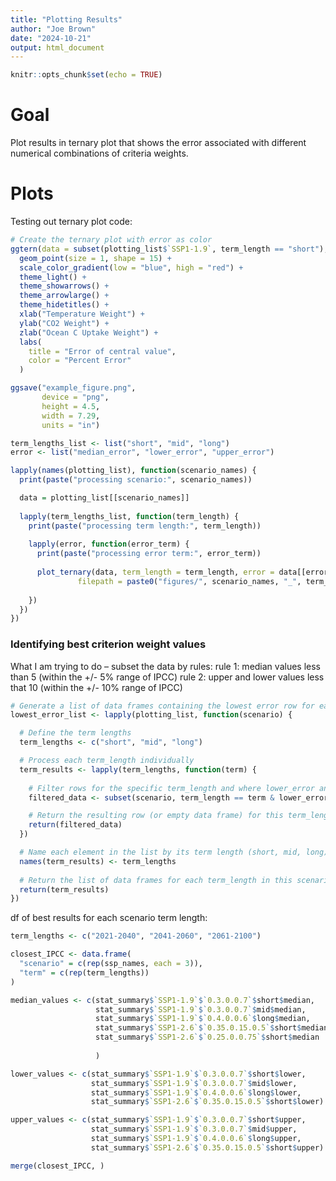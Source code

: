 ```yaml
---
title: "Plotting Results"
author: "Joe Brown"
date: "2024-10-21"
output: html_document
---
```


```r
knitr::opts_chunk$set(echo = TRUE)
```

# Goal

Plot results in ternary plot that shows the error associated with different numerical combinations of criteria weights. 


# Plots 

Testing out ternary plot code:
```r
# Create the ternary plot with error as color
ggtern(data = subset(plotting_list$`SSP1-1.9`, term_length == "short"), aes(x = temp_wt, y = CO2_wt, z = ocean_uptake_wt, color = median_error)) +
  geom_point(size = 1, shape = 15) +
  scale_color_gradient(low = "blue", high = "red") +
  theme_light() +
  theme_showarrows() +
  theme_arrowlarge() +
  theme_hidetitles() +
  xlab("Temperature Weight") +
  ylab("CO2 Weight") +
  zlab("Ocean C Uptake Weight") +
  labs(
    title = "Error of central value",
    color = "Percent Error"
  )

ggsave("example_figure.png", 
       device = "png", 
       height = 4.5, 
       width = 7.29, 
       units = "in")

```

```r
term_lengths_list <- list("short", "mid", "long")
error <- list("median_error", "lower_error", "upper_error")

lapply(names(plotting_list), function(scenario_names) {
  print(paste("processing scenario:", scenario_names))

  data = plotting_list[[scenario_names]]
    
  lapply(term_lengths_list, function(term_length) {
    print(paste("processing term length:", term_length))
    
    lapply(error, function(error_term) {
      print(paste("processing error term:", error_term))
    
      plot_ternary(data, term_length = term_length, error = data[[error_term]], 
               filepath = paste0("figures/", scenario_names, "_", term_length, "_", error_term, ".png"))
      
    })
  })
})
```


### Identifying best criterion weight values

What I am trying to do -- subset the data by rules:
rule 1: median values less than 5 (within the +/- 5% range of IPCC)
rule 2: upper and lower values less that 10 (within the +/- 10% range of IPCC)

```r
# Generate a list of data frames containing the lowest error row for each term_length and scenario
lowest_error_list <- lapply(plotting_list, function(scenario) {

  # Define the term lengths
  term_lengths <- c("short", "mid", "long")

  # Process each term_length individually
  term_results <- lapply(term_lengths, function(term) {
    
    # Filter rows for the specific term_length and where lower_error and upper_error are both less than 10
    filtered_data <- subset(scenario, term_length == term & lower_error < 30 & upper_error < 30 & median_error < 15)

    # Return the resulting row (or empty data frame) for this term_length
    return(filtered_data)
  })

  # Name each element in the list by its term length (short, mid, long)
  names(term_results) <- term_lengths
  
  # Return the list of data frames for each term_length in this scenario
  return(term_results)
})

```

df of best results for each scenario term length:
```r
term_lengths <- c("2021-2040", "2041-2060", "2061-2100")

closest_IPCC <- data.frame(
  "scenario" = c(rep(ssp_names, each = 3)),
  "term" = c(rep(term_lengths))
)

median_values <- c(stat_summary$`SSP1-1.9`$`0.3.0.0.7`$short$median, 
                   stat_summary$`SSP1-1.9`$`0.3.0.0.7`$mid$median,
                   stat_summary$`SSP1-1.9`$`0.4.0.0.6`$long$median,
                   stat_summary$`SSP1-2.6`$`0.35.0.15.0.5`$short$median,
                   stat_summary$`SSP1-2.6`$`0.25.0.0.75`$short$median
                   
                   )

lower_values <- c(stat_summary$`SSP1-1.9`$`0.3.0.0.7`$short$lower, 
                  stat_summary$`SSP1-1.9`$`0.3.0.0.7`$mid$lower, 
                  stat_summary$`SSP1-1.9`$`0.4.0.0.6`$long$lower,
                  stat_summary$`SSP1-2.6`$`0.35.0.15.0.5`$short$lower)

upper_values <- c(stat_summary$`SSP1-1.9`$`0.3.0.0.7`$short$upper, 
                  stat_summary$`SSP1-1.9`$`0.3.0.0.7`$mid$upper, 
                  stat_summary$`SSP1-1.9`$`0.4.0.0.6`$long$upper, 
                  stat_summary$`SSP1-2.6`$`0.35.0.15.0.5`$short$upper)

merge(closest_IPCC, )
```

